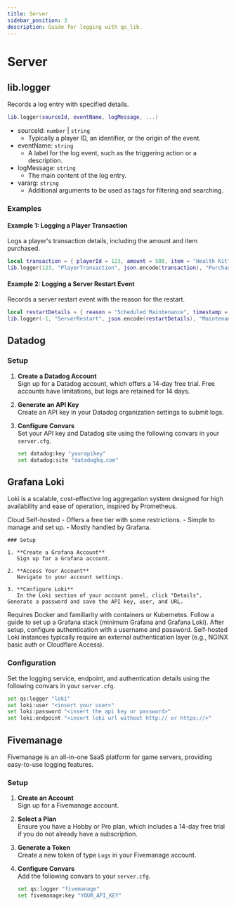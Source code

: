 ```yaml
---
title: Server
sidebar_position: 3
description: Guide for logging with qs_lib.
---
```



# Server

## lib.logger

Records a log entry with specified details.

```lua
lib.logger(sourceId, eventName, logMessage, ...)
```

- sourceId: `number` | `string`
  - Typically a player ID, an identifier, or the origin of the event.
- eventName: `string`
  - A label for the log event, such as the triggering action or a description.
- logMessage: `string`
  - The main content of the log entry.
- vararg: `string`
  - Additional arguments to be used as tags for filtering and searching.

### Examples

#### Example 1: Logging a Player Transaction

Logs a player's transaction details, including the amount and item purchased.

```lua
local transaction = { playerId = 123, amount = 500, item = "Health Kit" }
lib.logger(123, "PlayerTransaction", json.encode(transaction), "Purchase", "Shop")
```

#### Example 2: Logging a Server Restart Event

Records a server restart event with the reason for the restart.

```lua
local restartDetails = { reason = "Scheduled Maintenance", timestamp = os.time() }
lib.logger(-1, "ServerRestart", json.encode(restartDetails), "Maintenance", "System")
```

## Datadog

### Setup

1. **Create a Datadog Account**  
   Sign up for a Datadog account, which offers a 14-day free trial. Free accounts have limitations, but logs are retained for 14 days.

2. **Generate an API Key**  
   Create an API key in your Datadog organization settings to submit logs.

3. **Configure Convars**  
   Set your API key and Datadog site using the following convars in your `server.cfg`.

   ```bash
   set datadog:key "yourapikey"
   set datadog:site "datadoghq.com"
   ```

## Grafana Loki

Loki is a scalable, cost-effective log aggregation system designed for high availability and ease of operation, inspired by Prometheus.

<Tabs defaultValue="cloud" className="mt-4">
  <TabsList className="grid w-full grid-cols-2">
    <TabsTrigger value="cloud">Cloud</TabsTrigger>
    <TabsTrigger value="self-hosted">Self-hosted</TabsTrigger>
  </TabsList>
  <TabsContent value="cloud">
    - Offers a free tier with some restrictions.  
    - Simple to manage and set up.  
    - Mostly handled by Grafana.

    ### Setup

    1. **Create a Grafana Account**  
       Sign up for a Grafana account.

    2. **Access Your Account**  
       Navigate to your account settings.

    3. **Configure Loki**  
       In the Loki section of your account panel, click "Details". Generate a password and save the API key, user, and URL.
  </TabsContent>
  <TabsContent value="self-hosted">
    Requires Docker and familiarity with containers or Kubernetes. Follow a guide to set up a Grafana stack (minimum Grafana and Grafana Loki). After setup, configure authentication with a username and password. Self-hosted Loki instances typically require an external authentication layer (e.g., NGINX basic auth or Cloudflare Access).
  </TabsContent>
</Tabs>

### Configuration

Set the logging service, endpoint, and authentication details using the following convars in your `server.cfg`.

```bash
set qs:logger "loki"
set loki:user "<insert your user>"
set loki:password "<insert the api key or password>"
set loki:endpoint "<insert loki url without http:// or https://>"
```

## Fivemanage

Fivemanage is an all-in-one SaaS platform for game servers, providing easy-to-use logging features.

### Setup

1. **Create an Account**  
   Sign up for a Fivemanage account.

2. **Select a Plan**  
   Ensure you have a Hobby or Pro plan, which includes a 14-day free trial if you do not already have a subscription.

3. **Generate a Token**  
   Create a new token of type `Logs` in your Fivemanage account.

4. **Configure Convars**  
   Add the following convars to your `server.cfg`.

   ```bash
   set qs:logger "fivemanage"
   set fivemanage:key "YOUR_API_KEY"
   ```